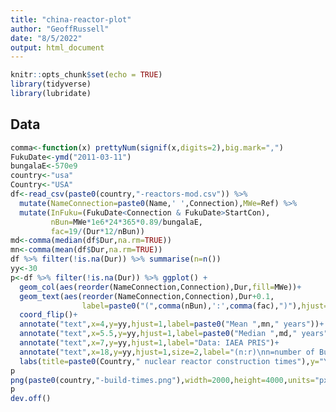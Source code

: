 ```yaml
---
title: "china-reactor-plot"
author: "GeoffRussell"
date: "8/5/2022"
output: html_document
---
```


```r
knitr::opts_chunk$set(echo = TRUE)
library(tidyverse)
library(lubridate)
```

## Data 

```r
comma<-function(x) prettyNum(signif(x,digits=2),big.mark=",")
FukuDate<-ymd("2011-03-11")
bungalaE<-570e9
country<-"usa"
Country<-"USA"
df<-read_csv(paste0(country,"-reactors-mod.csv")) %>%  
  mutate(NameConnection=paste0(Name,' ',Connection),MWe=Ref) %>%
  mutate(InFuku=(FukuDate<Connection & FukuDate>StartCon),
         nBun=MWe*1e6*24*365*0.89/bungalaE,
         fac=19/(Dur*12/nBun))
md<-comma(median(df$Dur,na.rm=TRUE))
mn<-comma(mean(df$Dur,na.rm=TRUE))
df %>% filter(!is.na(Dur)) %>% summarise(n=n())
yy<-30
p<-df %>% filter(!is.na(Dur)) %>% ggplot() +
  geom_col(aes(reorder(NameConnection,Connection),Dur,fill=MWe))+
  geom_text(aes(reorder(NameConnection,Connection),Dur+0.1,
                label=paste0("(",comma(nBun),':',comma(fac),")"),hjust=0),size=1.7)+
  coord_flip()+
  annotate("text",x=4,y=yy,hjust=1,label=paste0("Mean ",mn," years"))+
  annotate("text",x=5.5,y=yy,hjust=1,label=paste0("Median ",md," years"))+
  annotate("text",x=7,y=yy,hjust=1,label="Data: IAEA PRIS")+
  annotate("text",x=18,y=yy,hjust=1,size=2,label="(n:r)\nn=number of Bungala\nsolar farms (570 GWh/year)\nr=nuclear build speed\ncompared to Bungala\ne.g, 2=double, 3=triple")+
  labs(title=paste0(Country," nuclear reactor construction times"),y="Years to grid connection",x="")
p
png(paste0(country,"-build-times.png"),width=2000,height=4000,units="px",res=300,type="cairo-png")
p
dev.off()
```

